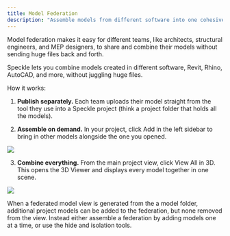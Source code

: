 ```yaml
---
title: Model Federation
description: "Assemble models from different software into one cohesive view."
---
```


Model federation makes it easy for different teams, like architects, structural engineers, 
and MEP designers, to share and combine their models without sending huge files back and forth.

Speckle lets you combine models created in different software, Revit, Rhino, AutoCAD, and more, 
without juggling huge files.

How it works:

1. **Publish separately.**
Each team uploads their model straight from the tool they use into a Speckle project 
(think a project folder that holds all the models).

2. **Assemble on demand.**
In your project, click Add in the left sidebar to bring in other models alongside 
the one you opened.

<Frame>
<img src="/images/3d-viewer/model_fed.jpg" />
</Frame>

3. **Combine everything.**
From the main project view, click View All in 3D. This opens the 3D Viewer and 
displays every model together in one scene.
<Frame>
<img src="/images/3d-viewer/federation_all.jpg" />
</Frame>

<Note>When a federated model view is generated from the a model folder, additional project models can be added to the federation, 
but none removed from the view. Instead either assemble a federation by adding models one at a time, or use the hide and isolation tools.</Note>
